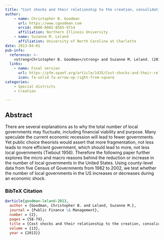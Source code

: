 ```yaml
---
title: "Cost shocks and their relationship to the creation, consolidation and dissolution of US local governments"
author: 
    - name: Christopher B. Goodman
      url: https://www.cgoodman.com
      orcid: 0000-0002-8565-9714
      affiliation: Northern Illinois University
    - name: Suzanne M. Leland
      affiliation: University of North Carolina at Charlotte
date: 2013-04-01
pub-info:
  reference: >-
    <strong>Christopher B. Goodman</strong> and Suzanne M. Leland. (2013). “Cost shocks and their relationship to the creation, consolidation and dissolution of US local governments,” <em>Public Finance &amp; Management</em> 13 (2): 58-79
  links:
    - name: Final version
      url: https://pfm.spaef.org/article/1435/Cost-shocks-and-their-relationship-to-the-creation-consolidation-and-dissolution-of-US-local-governments
      icon: fa-solid fa-arrow-up-right-from-square
categories:
    - Special districts
    - Creation

---
```


## Abstract
There are several explanations as to why the total number of local governments may fluctuate, including financial viability and purpose. Many speculate the current economic recession will lead to fewer governments. Yet public choice theorists would assert that more fragmentation, not less leads to more efficient government, which should lead to more, not less local governments (Tiebout 1956). Therefore the following paper further explores the micro and macro reasons behind the reduction or increase in the number of local governments in the United States. Using county-level data from five Census of Governments from 1982 to 2002, we test whether the number of local governments in the US increases or decreases during an economic shock.

### BibTeX Citation
```bib
@article{goodman-leland-2013,
  author = {Goodman, Christopher B. and Leland, Suzanne M.},
  journal = {Public Finance \& Management},
  number = {2},
  pages = {58-79},
  title = {Cost shocks and their relationship to the creation, consolidation and dissolution of US local governments},
  volume = {13},
  year = {2013}}
```